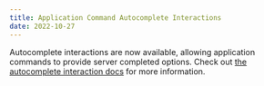 ```yaml
---
title: Application Command Autocomplete Interactions
date: 2022-10-27
---
```


Autocomplete interactions are now available, allowing application commands to provide server completed options. Check out [the autocomplete interaction docs](#DOCS_INTERACTIONS_APPLICATION_COMMANDS/autocomplete) for more information.
